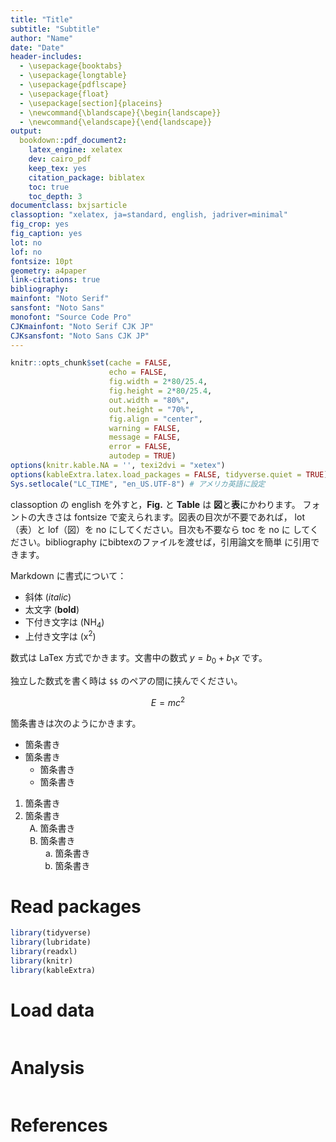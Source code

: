 ```yaml
---
title: "Title"
subtitle: "Subtitle"
author: "Name"
date: "Date"
header-includes:
  - \usepackage{booktabs}
  - \usepackage{longtable}
  - \usepackage{pdflscape}
  - \usepackage{float}
  - \usepackage[section]{placeins}
  - \newcommand{\blandscape}{\begin{landscape}}
  - \newcommand{\elandscape}{\end{landscape}}  
output: 
  bookdown::pdf_document2:
    latex_engine: xelatex
    dev: cairo_pdf
    keep_tex: yes
    citation_package: biblatex
    toc: true
    toc_depth: 3
documentclass: bxjsarticle
classoption: "xelatex, ja=standard, english, jadriver=minimal"
fig_crop: yes
fig_caption: yes
lot: no
lof: no
fontsize: 10pt
geometry: a4paper
link-citations: true
bibliography: 
mainfont: "Noto Serif"
sansfont: "Noto Sans"
monofont: "Source Code Pro"
CJKmainfont: "Noto Serif CJK JP"
CJKsansfont: "Noto Sans CJK JP"
---
```



```r
knitr::opts_chunk$set(cache = FALSE,
                      echo = FALSE,
                      fig.width = 2*80/25.4,
                      fig.height = 2*80/25.4,
                      out.width = "80%", 
                      out.height = "70%",
                      fig.align = "center", 
                      warning = FALSE, 
                      message = FALSE,
                      error = FALSE, 
                      autodep = TRUE)
options(knitr.kable.NA = '', texi2dvi = "xetex")
options(kableExtra.latex.load_packages = FALSE, tidyverse.quiet = TRUE)
Sys.setlocale("LC_TIME", "en_US.UTF-8") # アメリカ英語に設定
```

classoption の english を外すと，**Fig.** と **Table** は **図**と**表**にかわります。
フォントの大きさは fontsize で変えられます。図表の目次が不要であれば，
lot（表）と lof（図）を no にしてください。目次も不要なら toc を no に
してください。bibliography にbibtexのファイルを渡せば，引用論文を簡単
に引用できます。

Markdown に書式について：

* 斜体 (*italic*) 
* 太文字 (**bold**) 
* 下付き文字は (NH~4~) 
* 上付き文字は (x^2^) 

数式は LaTex 方式でかきます。文書中の数式 $y=b_0 + b_1 x$ です。 

独立した数式を書く時は `$$` のペアの間に挟んでください。

$$
E=mc^2
$$

箇条書きは次のようにかきます。

* 箇条書き
* 箇条書き
   * 箇条書き
   * 箇条書き
1. 箇条書き
2. 箇条書き
   A) 箇条書き
   B) 箇条書き
      a.  箇条書き
      b.  箇条書き


# Read packages

```r
library(tidyverse)
library(lubridate)
library(readxl)
library(knitr)
library(kableExtra)
```

# Load data

```r

```

# Analysis

```r

```


# References

